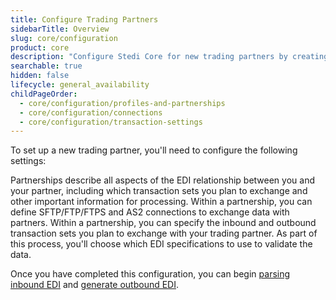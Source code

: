 ```yaml
---
title: Configure Trading Partners
sidebarTitle: Overview
slug: core/configuration
product: core
description: "Configure Stedi Core for new trading partners by creating profiles, partnerships, connections, and transaction settings."
searchable: true
hidden: false
lifecycle: general_availability
childPageOrder:
  - core/configuration/profiles-and-partnerships
  - core/configuration/connections
  - core/configuration/transaction-settings
---
```


To set up a new trading partner, you'll need to configure the following settings:

<Card title="Partnership" icon="handshake" href="/core/configuration/profiles-and-partnerships">
  Partnerships describe all aspects of the EDI relationship between you and your partner, including which transaction sets you plan to exchange and other important information for processing.
</Card>
<Card title="Connections" icon="arrow-right-arrow-left" href="/core/configuration/connections">
  Within a partnership, you can define SFTP/FTP/FTPS and AS2 connections to exchange data with partners.
</Card>
<Card title="Transaction settings" icon="gear" href="/core/configuration/transaction-settings">
  Within a partnership, you can specify the inbound and outbound transaction sets you plan to exchange with your trading partner. As part of this process, you'll choose which EDI specifications to use to validate the data.
</Card>

Once you have completed this configuration, you can begin [parsing inbound EDI](/core/parsing-edi) and [generate outbound EDI](/core/generating-edi).
